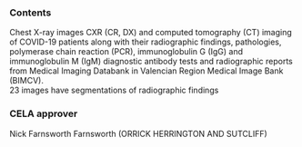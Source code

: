 ### Contents
Chest X-ray images CXR (CR, DX) and computed tomography (CT) imaging of COVID-19 patients along with their radiographic findings, pathologies, polymerase chain reaction (PCR), immunoglobulin G (IgG) and immunoglobulin M (IgM) diagnostic antibody tests and radiographic reports from Medical Imaging Databank in Valencian Region Medical Image Bank (BIMCV).  
23 images have segmentations of radiographic findings

### CELA approver
Nick Farnsworth Farnsworth (ORRICK HERRINGTON AND SUTCLIFF)